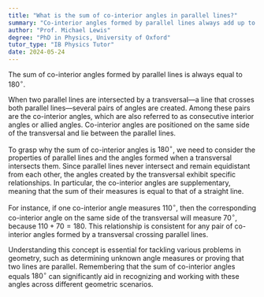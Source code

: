 ```yaml
---
title: "What is the sum of co-interior angles in parallel lines?"
summary: "Co-interior angles formed by parallel lines always add up to 180 degrees."
author: "Prof. Michael Lewis"
degree: "PhD in Physics, University of Oxford"
tutor_type: "IB Physics Tutor"
date: 2024-05-24
---
```


The sum of co-interior angles formed by parallel lines is always equal to $180^\circ$.

When two parallel lines are intersected by a transversal—a line that crosses both parallel lines—several pairs of angles are created. Among these pairs are the co-interior angles, which are also referred to as consecutive interior angles or allied angles. Co-interior angles are positioned on the same side of the transversal and lie between the parallel lines.

To grasp why the sum of co-interior angles is $180^\circ$, we need to consider the properties of parallel lines and the angles formed when a transversal intersects them. Since parallel lines never intersect and remain equidistant from each other, the angles created by the transversal exhibit specific relationships. In particular, the co-interior angles are supplementary, meaning that the sum of their measures is equal to that of a straight line.

For instance, if one co-interior angle measures $110^\circ$, then the corresponding co-interior angle on the same side of the transversal will measure $70^\circ$, because $110 + 70 = 180$. This relationship is consistent for any pair of co-interior angles formed by a transversal crossing parallel lines.

Understanding this concept is essential for tackling various problems in geometry, such as determining unknown angle measures or proving that two lines are parallel. Remembering that the sum of co-interior angles equals $180^\circ$ can significantly aid in recognizing and working with these angles across different geometric scenarios.
    